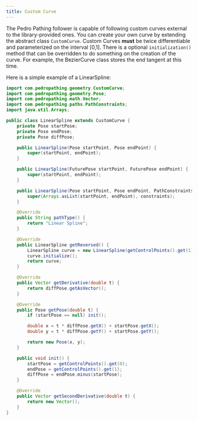 ```yaml
---
title: Custom Curve
---
```


The Pedro Pathing follower is capable of following custom curves external to the library-provided ones. 
You can create your own curve by extending the abstract class `CustomCurve`.
Custom Curves **must** be twice differentiable and parameterized on the interval [0,1].
There is a optional `initialization()` method that can be overridden to do something on the creation of the curve.
For example, the BezierCurve class stores the end tangent at this time.

Here is a simple example of a LinearSpline:

```java
import com.pedropathing.geometry.CustomCurve;
import com.pedropathing.geometry.Pose;
import com.pedropathing.math.Vector;
import com.pedropathing.paths.PathConstraints;
import java.util.Arrays;

public class LinearSpline extends CustomCurve {
    private Pose startPose;
    private Pose endPose;
    private Pose diffPose;

    public LinearSpline(Pose startPoint, Pose endPoint) {
        super(startPoint, endPoint);
    }

    public LinearSpline(FuturePose startPoint, FuturePose endPoint) {
        super(startPoint, endPoint);
    }

    public LinearSpline(Pose startPoint, Pose endPoint, PathConstraints constraints) {
        super(Arrays.asList(startPoint, endPoint), constraints);
    }

    @Override
    public String pathType() {
        return "Linear Spline";
    }

    @Override
    public LinearSpline getReversed() {
        LinearSpline curve = new LinearSpline(getControlPoints().get(1), getControlPoints().get(0), this.getPathConstraints());
        curve.initialize();
        return curve;
    }

    @Override
    public Vector getDerivative(double t) {
        return diffPose.getAsVector();
    }

    @Override
    public Pose getPose(double t) {
        if (startPose == null) init();

        double x = t * diffPose.getX() + startPose.getX();
        double y = t * diffPose.getY() + startPose.getY();

        return new Pose(x, y);
    }

    public void init() {
        startPose = getControlPoints().get(0);
        endPose = getControlPoints().get(1);
        diffPose = endPose.minus(startPose);
    }

    @Override
    public Vector getSecondDerivative(double t) {
        return new Vector();
    }
}
```
